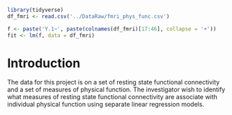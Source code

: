 

```r
library(tidyverse)
df_fmri <- read.csv('../DataRaw/fmri_phys_func.csv')
```

```r

f <- paste('Y.1~', paste(colnames(df_fmri)[17:46], collapse = '+'))
fit <- lm(f, data = df_fmri)
```

# Introduction

The data for this project is on a set of resting state functional connectivity and a set of measures of physical function. The investigator wish to identify what measures of resting state functional connectivity are associate with individual physical function using separate linear regression models. 